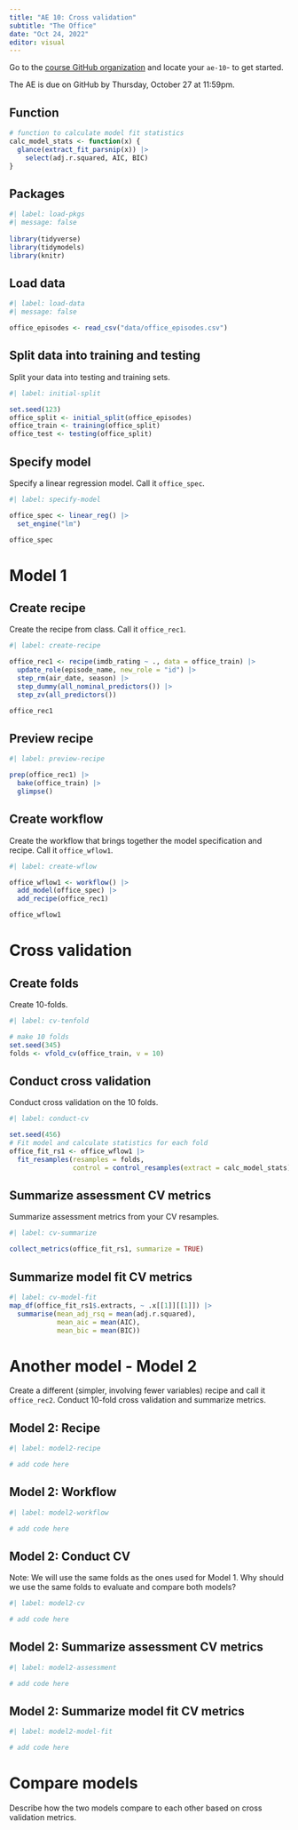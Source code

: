 ```yaml
---
title: "AE 10: Cross validation"
subtitle: "The Office"
date: "Oct 24, 2022"
editor: visual
---
```


::: callout-important
Go to the [course GitHub organization](https://github.com/sta210-fa22) and locate your `ae-10`- to get started.

The AE is due on GitHub by Thursday, October 27 at 11:59pm.
:::

## Function 

```r
# function to calculate model fit statistics
calc_model_stats <- function(x) {
  glance(extract_fit_parsnip(x)) |>
    select(adj.r.squared, AIC, BIC)
}
```

## Packages

```r
#| label: load-pkgs
#| message: false
 
library(tidyverse)
library(tidymodels)
library(knitr)
```

## Load data

```r
#| label: load-data
#| message: false

office_episodes <- read_csv("data/office_episodes.csv")
```

## Split data into training and testing

Split your data into testing and training sets.

```r
#| label: initial-split

set.seed(123)
office_split <- initial_split(office_episodes)
office_train <- training(office_split)
office_test <- testing(office_split)
```

## Specify model

Specify a linear regression model. Call it `office_spec`.

```r
#| label: specify-model

office_spec <- linear_reg() |>
  set_engine("lm")

office_spec
```

# Model 1

## Create recipe

Create the recipe from class. Call it `office_rec1`.

```r
#| label: create-recipe

office_rec1 <- recipe(imdb_rating ~ ., data = office_train) |>
  update_role(episode_name, new_role = "id") |>
  step_rm(air_date, season) |>
  step_dummy(all_nominal_predictors()) |>
  step_zv(all_predictors())

office_rec1
```

## Preview recipe 

```r
#| label: preview-recipe

prep(office_rec1) |>
  bake(office_train) |>
  glimpse()
```

## Create workflow

Create the workflow that brings together the model specification and recipe. Call it `office_wflow1`.

```r
#| label: create-wflow

office_wflow1 <- workflow() |>
  add_model(office_spec) |>
  add_recipe(office_rec1)

office_wflow1
```

# Cross validation 

## Create folds

Create 10-folds.

```r
#| label: cv-tenfold

# make 10 folds
set.seed(345)
folds <- vfold_cv(office_train, v = 10)
```

## Conduct cross validation 

Conduct cross validation on the 10 folds.

```r
#| label: conduct-cv

set.seed(456)
# Fit model and calculate statistics for each fold
office_fit_rs1 <- office_wflow1 |>
  fit_resamples(resamples = folds, 
                control = control_resamples(extract = calc_model_stats))
```

## Summarize assessment CV metrics

Summarize assessment metrics from your CV resamples.

```r
#| label: cv-summarize

collect_metrics(office_fit_rs1, summarize = TRUE)
```

## Summarize model fit CV metrics

```r
#| label: cv-model-fit
map_df(office_fit_rs1$.extracts, ~ .x[[1]][[1]]) |>
  summarise(mean_adj_rsq = mean(adj.r.squared), 
            mean_aic = mean(AIC), 
            mean_bic = mean(BIC))
```

# Another model - Model 2

Create a different (simpler, involving fewer variables) recipe and call it `office_rec2`. Conduct 10-fold cross validation and summarize metrics.

## Model 2: Recipe

```r
#| label: model2-recipe

# add code here
```

## Model 2: Workflow 

```r
#| label: model2-workflow

# add code here
```

## Model 2: Conduct CV 

::: callout-note
Note: We will use the same folds as the ones used for Model 1. Why should we use the same folds to evaluate and compare both models?
:::

```r
#| label: model2-cv

# add code here
```

## Model 2: Summarize assessment CV metrics

```r
#| label: model2-assessment

# add code here
```

## Model 2: Summarize model fit CV metrics

```r
#| label: model2-model-fit

# add code here
```

# Compare models 

Describe how the two models compare to each other based on cross validation metrics.

# 
